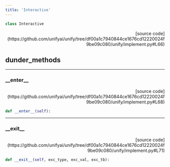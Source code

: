 ```yaml
---
title: 'Interactive'
---
```


```python
class Interactive
```

<p align="right">[source code](https://github.com/unifyai/unify/tree/df00a1c7940844ce1676cd12220024f9be09c080/unify/implement.py#L66)</p>



## dunder_methods

---

### \_\_enter\_\_

<p align="right">[source code](https://github.com/unifyai/unify/tree/df00a1c7940844ce1676cd12220024f9be09c080/unify/implement.py#L68)</p>

```python
def __enter__(self):
```



---

### \_\_exit\_\_

<p align="right">[source code](https://github.com/unifyai/unify/tree/df00a1c7940844ce1676cd12220024f9be09c080/unify/implement.py#L71)</p>

```python
def __exit__(self, exc_type, exc_val, exc_tb):
```


